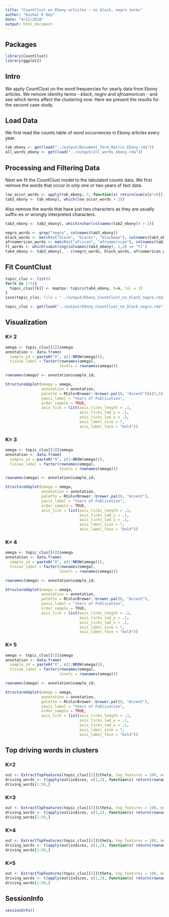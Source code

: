 ```yaml
---
title: "CountClust on Ebony articles - no black, negro terms"
author: "Kushal K Dey"
date: "4/11/2018"
output: html_document
---
```


## Packages

```r
library(CountClust)
library(ggplot2)
```

## Intro

We apply CountClust on the word frequencies for yearly data from Ebony 
articles. We remove identity terms - *black*, *negro* and *afroamerican* - and 
see which terms affect the clustering now. Here we present the results for 
the second case study. 

## Load Data

We first read the counts table of word occurrences in Ebony articles every year.

```r
tab_ebony <- get(load("../output/Document_Term_Matrix_Ebony.rda"))
all_words_ebony <- get(load("../output/all_words_ebony.rda"))
```

## Processing and Filtering Data

Next we fit the CountClust model to the tabulated counts data. We first remove 
the words that occur in only one or two years of text data. 

```r
low_occur_words <- apply(tab_ebony, 2, function(x) return(sum(x[x!=0])))
tab2_ebony <- tab_ebony[, which(low_occur_words > 2)]
```

Also remove the words that have just two characters as they are usually suffix-es or wrongly
interpreted characters.

```r
tab3_ebony <- tab2_ebony[, which(nchar(colnames(tab2_ebony)) > 2)]
```

```r
negro_words <- grep("negro", colnames(tab3_ebony))
black_words <- match(c("black", "blacks", "blackman"), colnames(tab3_ebony))
afroamerican_words <- match(c("african", "afroamerican"), colnames(tab3_ebony))
tl_words <- which(substring(colnames(tab3_ebony), 1,2) == "tl")
tab4_ebony <- tab3_ebony[, - c(negro_words, black_words, afroamerican_words, tl_words)]
```

## Fit CountClust

```r
topic_clus <- list()
for(k in 2:5){
  topic_clus[[k]] <- maptpx::topics(tab4_ebony, K=k, tol = 1)
}
save(topic_clus, file = "../output/Ebony_CountClust_no_black_negro.rda")

```

```r
topic_clus <- get(load("../output/Ebony_CountClust_no_black_negro.rda"))
```

## Visualization

### K= 2 

```r
omega <- topic_clus[[2]]$omega
annotation <- data.frame(
  sample_id = paste0("X", c(1:NROW(omega))),
  tissue_label = factor(rownames(omega),
                        levels = rownames(omega)))

rownames(omega) <- annotation$sample_id;

StructureGGplot(omega = omega,
                annotation = annotation,
                palette = RColorBrewer::brewer.pal(8, "Accent")[c(3,5)],
                yaxis_label = "Years of Publication",
                order_sample = TRUE,
                axis_tick = list(axis_ticks_length = .1,
                                 axis_ticks_lwd_y = .1,
                                 axis_ticks_lwd_x = .1,
                                 axis_label_size = 7,
                                 axis_label_face = "bold"))

```

### K= 3

```r
omega <- topic_clus[[3]]$omega
annotation <- data.frame(
  sample_id = paste0("X", c(1:NROW(omega))),
  tissue_label = factor(rownames(omega),
                        levels = rownames(omega)))

rownames(omega) <- annotation$sample_id;

StructureGGplot(omega = omega,
                annotation = annotation,
                palette = RColorBrewer::brewer.pal(8, "Accent"),
                yaxis_label = "Years of Publication",
                order_sample = TRUE,
                axis_tick = list(axis_ticks_length = .1,
                                 axis_ticks_lwd_y = .1,
                                 axis_ticks_lwd_x = .1,
                                 axis_label_size = 7,
                                 axis_label_face = "bold"))

```

### K= 4

```r
omega <- topic_clus[[4]]$omega
annotation <- data.frame(
  sample_id = paste0("X", c(1:NROW(omega))),
  tissue_label = factor(rownames(omega),
                        levels = rownames(omega)))

rownames(omega) <- annotation$sample_id;

StructureGGplot(omega = omega,
                annotation = annotation,
                palette = RColorBrewer::brewer.pal(8, "Accent"),
                yaxis_label = "Years of Publication",
                order_sample = TRUE,
                axis_tick = list(axis_ticks_length = .1,
                                 axis_ticks_lwd_y = .1,
                                 axis_ticks_lwd_x = .1,
                                 axis_label_size = 7,
                                 axis_label_face = "bold"))

```

### K= 5

```r
omega <- topic_clus[[5]]$omega
annotation <- data.frame(
  sample_id = paste0("X", c(1:NROW(omega))),
  tissue_label = factor(rownames(omega),
                        levels = rownames(omega)))

rownames(omega) <- annotation$sample_id;

StructureGGplot(omega = omega,
                annotation = annotation,
                palette = RColorBrewer::brewer.pal(8, "Accent"),
                yaxis_label = "Years of Publication",
                order_sample = TRUE,
                axis_tick = list(axis_ticks_length = .1,
                                 axis_ticks_lwd_y = .1,
                                 axis_ticks_lwd_x = .1,
                                 axis_label_size = 7,
                                 axis_label_face = "bold"))

```

## Top driving words in clusters 

### K=2

```r
out <- ExtractTopFeatures(topic_clus[[2]]$theta, top_features = 100, method = "poisson", options = "min")
driving_words <- t(apply(out$indices, c(1,2), function(x) return(rownames(topic_clus[[2]]$theta)[x])))
driving_words[1:50,]
```

### K=3

```r
out <- ExtractTopFeatures(topic_clus[[3]]$theta, top_features = 100, method = "poisson", options = "min")
driving_words <- t(apply(out$indices, c(1,2), function(x) return(rownames(topic_clus[[2]]$theta)[x])))
driving_words[1:50,]
```

### K=4

```r
out <- ExtractTopFeatures(topic_clus[[4]]$theta, top_features = 100, method = "poisson", options = "min")
driving_words <- t(apply(out$indices, c(1,2), function(x) return(rownames(topic_clus[[2]]$theta)[x])))
driving_words[1:50,]
```

### K=5

```r
out <- ExtractTopFeatures(topic_clus[[5]]$theta, top_features = 100, method = "poisson", options = "min")
driving_words <- t(apply(out$indices, c(1,2), function(x) return(rownames(topic_clus[[2]]$theta)[x])))
driving_words[1:50,]
```

## SessionInfo

```r
sessionInfo()
```

